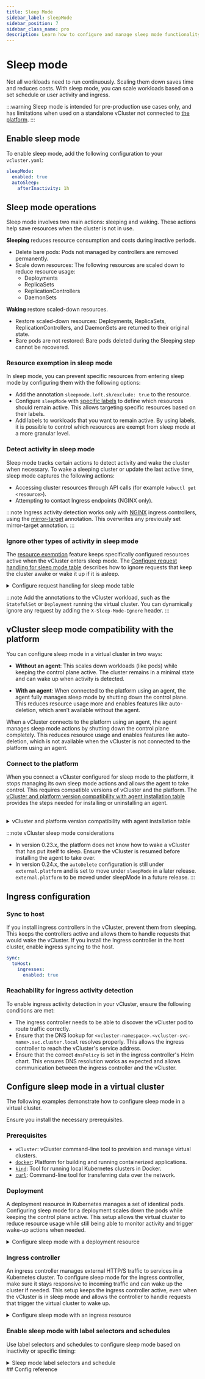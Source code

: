 ```yaml
---
title: Sleep Mode
sidebar_label: sleepMode
sidebar_position: 7
sidebar_class_name: pro
description: Learn how to configure and manage sleep mode functionality in virtual clusters without using an agent.
---
```


<ProAdmonition />

# Sleep mode

Not all workloads need to run continuously. Scaling them down saves time and reduces costs. With sleep mode, you can scale workloads based on a set schedule or user activity and ingress.

:::warning
Sleep mode is intended for pre-production use cases only, and has limitations when used on a standalone vCluster not connected to [the platform](../../../../platform/use-platform/virtual-clusters/key-features/sleep-mode).
:::

## Enable sleep mode

To enable sleep mode, add the following configuration to your `vcluster.yaml`:

```yaml title="Sleep mode configuration"
sleepMode:
  enabled: true
  autoSleep:
    afterInactivity: 1h
```

## Sleep mode operations

Sleep mode involves two main actions: sleeping and waking. These actions help save resources when the cluster is not in use. 

**Sleeping** reduces resource consumption and costs during inactive periods.

- Delete bare pods: Pods not managed by controllers are removed permanently.
- Scale down resources: The following resources are scaled down to reduce resource usage:
  - Deployments
  - ReplicaSets
  - ReplicationControllers
  - DaemonSets

**Waking** restore scaled-down resources.

- Restore scaled-down resources: Deployments, ReplicaSets, ReplicationControllers, and DaemonSets are returned to their original state.
- Bare pods are not restored: Bare pods deleted during the Sleeping step cannot be recovered.

### Resource exemption in sleep mode

In sleep mode, you can prevent specific resources from entering sleep mode by configuring them with the following options:

- Add the annotation `sleepmode.loft.sh/exclude: true` to the resource.
- Configure `sleepMode` with [specific labels](/docs/vcluster/next/configure/vcluster-yaml/sleep-mode?x3=1#sleepMode-autoSleep-exclude-selector-labels) to define which resources should remain active. This allows targeting specific resources based on their labels.
- Add labels to workloads that you want to remain active. By using labels, it is possible to control which resources are exempt from sleep mode at a more granular level.

### Detect activity in sleep mode

Sleep mode tracks certain actions to detect activity and wake the cluster when necessary. To wake a sleeping cluster or update the last active time, sleep mode captures the following actions:

- Accessing cluster resources through API calls (for example `kubectl get <resource>`).
- Attempting to contact Ingress endpoints (NGINX only).

:::note
Ingress activity detection works only with [NGINX](https://github.com/kubernetes/ingress-nginx/tree/main) ingress controllers, using the [mirror-target](https://github.com/kubernetes/ingress-nginx/blob/main/docs/user-guide/nginx-configuration/annotations.md#mirror) annotation. This overwrites any previously set mirror-target annotation.
:::

### Ignore other types of activity in sleep mode

The [resource exemption](#resource-exemption) feature keeps specifically configured resources active when the vCluster enters sleep mode. The [Configure request handling for sleep mode table](#configure-request) describes how to ignore requests that keep the cluster awake or wake it up if it is asleep.

<details id="configure-request">
<summary>Configure request handling for sleep mode table</summary>

| Annotation                               | Behavior                                                | Format                                                                 |
|------------------------------------------|---------------------------------------------------------|------------------------------------------------------------------------|
| `sleepmode.loft.sh/ignore-all`           | Ignore all activity.                                     | `true` or `false`                                                      |
| `sleepmode.loft.sh/ignore-ingresses`     | Ignore requests to associated ingresses.               | `true` or `false`                                                      |
| `sleepmode.loft.sh/ignore-groups`        | Ignore specified groups the requesting user belongs to.  | `group2,group3`                                                         |
| `sleepmode.loft.sh/ignore-resources`     | Ignore requests to specific resource types.              | `pods,resource2,resource3`                                             |
| `sleepmode.loft.sh/ignore-verbs`         | Ignore requests with specific verbs.                     | `create,verb1,verb2`                                                   |
| `sleepmode.loft.sh/ignore-resource-verbs`| Ignore requests with specific verbs to specific resources.| `myresource.mygroup=create update delete, myresource2.mygroup=create update` |
| `sleepmode.loft.sh/ignore-resource-names`| Ignore requests to specific resources with specific names.| `myresource.mygroup=name1 name2,myotherresource.mygroup=name1`         |
| `sleepmode.loft.sh/ignore-user-agents`   | Ignore specific user agents with trailing wildcard support. | `kubectl*,argo,useragent3`                                              |
| `sleepmode.loft.sh/disable-ingress-wakeup`| Ignore ingress access.                                  | `true`                                                                  |

</details>

:::note
Add the annotations to the vCluster workload, such as the `StatefulSet` or `Deployment` running the virtual cluster. You can dynamically ignore any request by adding the `X-Sleep-Mode-Ignore` header.
:::

## vCluster sleep mode compatibility with the platform

You can configure sleep mode in a virtual cluster in two ways:

- **Without an agent**: This scales down workloads (like pods) while keeping the control plane active. The cluster remains in a minimal state and can wake up when activity is detected.

- **With an agent**: When connected to the platform using an agent, the agent fully manages sleep mode by shutting down the control plane. This reduces resource usage more and enables features like auto-deletion, which aren’t available without the agent.

When a vCluster connects to the platform using an agent, the agent manages sleep mode actions by shutting down the control plane completely. This reduces resource usage and enables features like auto-deletion, which is not available when the vCluster is not connected to the platform using an agent.

### Connect to the platform

When you connect a vCluster configured for sleep mode to the platform, it stops managing its own sleep mode actions and allows the agent to take control.
This requires compatible versions of vCluster and the platform. The [vCluster and platform version compatibility with agent installation table](#vcluster-platform-compatibility) provides the steps needed for installing or uninstalling an agent.

<br/>

<details id="vcluster-platform-compatibility">
<summary>vCluster and platform version compatibility with agent installation table</summary>

| vCluster version | Platform version | Compatibility |  Installing an agent | Uninstalling an agent |
| -- | -- | -- | -- | -- |
| 0.22.x | 4.2.x | ✅ | Update the vCluster config manually, moving it from `experimental` to `external.platform`. Convert durations, such as "90m", into seconds, for example, "5400". Schema validation prevents both configurations from being applied at the same time. | Manually revert the configuration. |
| 0.23.x | 4.2.x | ✅ | Update the vCluster config manually, moving it from `experimental` to `external.platform`. Convert durations, such as "90m", into seconds, for example, "5400". Schema validation prevents both configurations from being applied at the same time. | Manually revert the configuration. |
| 0.24.0 | &lt;4.3.0 | ❌ | These versions are not compatible, as the vCluster version is ahead of the platform, which causes the vCluster creation to be rejected. | Not applicable.|
| 0.24.0 | &ge;4.3.0 | ✅ | No action is required. The platform reads the unified vCluster config and takes over as if it had been configured for the platform all along. | Remove the annotation `vcluster.loft.sh/agent-installed` from the vCluster config secret in the host cluster to notify the vCluster that it needs to resume sleep mode. The secret’s name is `vc-config-<vcluster-name>`.|
| &ge;0.24.0 (future release) | &ge;4.3.0 | ✅ | No action is required. The platform reads the unified config and takes over as if it had been configured for the platform all along. | No action is required, and the vCluster resumes sleep mode for workloads only, not the control plane. |
</details>

:::note vCluster sleep mode considerations
- In version 0.23.x, the platform does not know how to wake a vCluster that has put itself to sleep. Ensure the vCluster is resumed before installing the agent to take over.
- In version 0.24.x, the `autoDelete` configuration is still under `external.platform` and is set to move under `sleepMode` in a later release. `external.platform` to be moved under sleepMode in a future release.
:::

## Ingress configuration

### Sync to host

If you install ingress controllers in the vCluster, prevent them from sleeping. This keeps the controllers active and allows them to handle requests that would wake the vCluster. If you install the Ingress controller in the host cluster, enable ingress syncing to the host.

```yaml title="Enable ingress syncing"
sync:
  toHost:
    ingresses:
      enabled: true
```

### Reachability for ingress activity detection

To enable ingress activity detection in your vCluster, ensure the following conditions are met:

- The ingress controller needs to be able to discover the vCluster pod to route traffic correctly.
- Ensure that the DNS lookup for `<vcluster-namespace>.<vcluster-svc-name>.svc.cluster.local` resolves properly. This allows the ingress controller to reach the vCluster's service address.
- Ensure that the correct `dnsPolicy` is set in the ingress controller's Helm chart. This ensures DNS resolution works as expected and allows communication between the ingress controller and the vCluster.


## Configure sleep mode in a virtual cluster

The following examples demonstrate how to configure sleep mode in a virtual cluster.

Ensure you install the necessary prerequisites.

### Prerequisites

<BasePrerequisites />

- `vCluster`: vCluster command-line tool to provision and manage virtual clusters.
  <InstallCli />
- [`docker`](https://docs.docker.com/get-started/get-docker/): Platform for building and running containerized applications.
- [`kind`](https://kind.sigs.k8s.io/docs/user/quick-start/): Tool for running local Kubernetes clusters in Docker.
- [`curl`](https://curl.se/download.html): Command-line tool for transferring data over the network.

### Deployment

A deployment resource in Kubernetes manages a set of identical pods. Configuring sleep mode for a deployment scales down the pods while keeping the control plane active. 
This setup allows the virtual cluster to reduce resource usage while still being able to monitor activity and trigger wake-up actions when needed.

<details>
<summary>Configure sleep mode with a deployment resource</summary>
<SleepModeDeploymentExample />
</details>

### Ingress controller

An ingress controller manages external HTTP/S traffic to services in a Kubernetes cluster.
To configure sleep mode for the ingress controller, make sure it stays responsive to incoming traffic and can wake up the cluster if needed. This setup keeps the ingress controller active, even when the vCluster is in sleep mode and allows the controller to handle requests that trigger the virtual cluster to wake up.

<details>
<summary>Configure sleep mode with an ingress resource</summary>
<SleepModeIngressExample />
</details>

### Enable sleep mode with label selectors and schedules

Use label selectors and schedules to configure sleep mode based on inactivity or specific timing:

<details>
<summary>Sleep mode label selectors and schedule</summary>

```yaml title="Sleep after 3 hours of inactivity, anything that does not have the label dont=sleep"
sleepMode:
  enabled: true
  autoSleep:
    afterInactivity: 3h  # Uses Go duration with a max unit of hour
    exclude:
      selector:
        labels:
          dont: sleep
```

```yaml title="Sleep every Friday at 17:30 and wake every Monday at 7:00 in Mountain timezone"
sleepMode:
  enabled: true
  timeZone: America/Denver
  autoSleep:
    schedule: 30 17 * * 5
  autoWakeup:
    schedule: 0 7 * * 1
```
</details>
## Config reference

<SleepMode />
